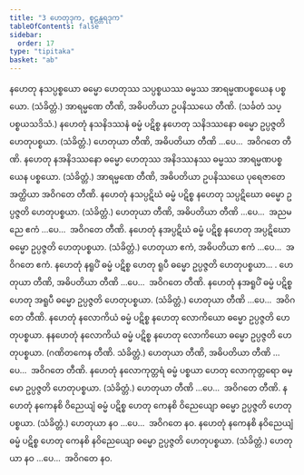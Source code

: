 ```yaml
---
title: "3 ဟေတုဒုက, စူဠန္တရဒုက"
tableOfContents: false
sidebar:
  order: 17
type: "tipitaka"
basket: "ab"
---
```



<DynamicBreadcrumb />

<Division number="8">

<Paragraph number="20">
နဟေတု နသပ္ပစ္စယော ဓမ္မော ဟေတုဿ သပ္ပစ္စယဿ ဓမ္မဿ အာရမ္မဏပစ္စယေန ပစ္စယော. (သံခိတ္တံ.)
</Paragraph>

<Paragraph number="21">
အာရမ္မဏေ တီဏိ, အဓိပတိယာ ဥပနိဿယေ တီဏိ. (သင်္ခတံ သပ္ပစ္စယသဒိသံ.)
</Paragraph>

</Division>
<Division number="9">

<Paragraph number="22">
နဟေတုံ နသနိဒဿနံ ဓမ္မံ ပဋိစ္စ နဟေတု သနိဒဿနော ဓမ္မော ဥပ္ပဇ္ဇတိ ဟေတုပစ္စယာ. (သံခိတ္တံ.) ဟေတုယာ တီဏိ, အဓိပတိယာ တီဏိ …ပေ…  အဝိဂတေ တီဏိ.
</Paragraph>

<Paragraph number="23">
နဟေတု နအနိဒဿနော ဓမ္မော ဟေတုဿ အနိဒဿနဿ ဓမ္မဿ အာရမ္မဏပစ္စယေန ပစ္စယော. (သံခိတ္တံ.) အာရမ္မဏေ တီဏိ, အဓိပတိယာ ဥပနိဿယေ ပုရေဇာတေ အတ္ထိယာ အဝိဂတေ တီဏိ.
</Paragraph>

</Division>
<Division number="10">

<Paragraph number="24">
နဟေတုံ နသပ္ပဋိဃံ ဓမ္မံ ပဋိစ္စ နဟေတု သပ္ပဋိဃော ဓမ္မော ဥပ္ပဇ္ဇတိ ဟေတုပစ္စယာ. (သံခိတ္တံ.) ဟေတုယာ တီဏိ, အဓိပတိယာ တီဏိ …ပေ…  အညမညေ ဧကံ …ပေ…  အဝိဂတေ တီဏိ.
</Paragraph>

<Paragraph number="25">
နဟေတုံ နအပ္ပဋိဃံ ဓမ္မံ ပဋိစ္စ နဟေတု အပ္ပဋိဃော ဓမ္မော ဥပ္ပဇ္ဇတိ ဟေတုပစ္စယာ. (သံခိတ္တံ.) ဟေတုယာ ဧကံ, အဓိပတိယာ ဧကံ …ပေ…  အဝိဂတေ ဧကံ.
</Paragraph>

</Division>
<Division number="11">

<Paragraph number="26">
နဟေတုံ နရူပိံ ဓမ္မံ ပဋိစ္စ ဟေတု ရူပီ ဓမ္မော ဥပ္ပဇ္ဇတိ ဟေတုပစ္စယာ… . ဟေတုယာ တီဏိ, အဓိပတိယာ တီဏိ …ပေ…  အဝိဂတေ တီဏိ.
</Paragraph>

<Paragraph number="27">
နဟေတုံ နအရူပိံ ဓမ္မံ ပဋိစ္စ ဟေတု အရူပီ ဓမ္မော ဥပ္ပဇ္ဇတိ ဟေတုပစ္စယာ. (သံခိတ္တံ.) ဟေတုယာ တီဏိ …ပေ…  အဝိဂတေ တီဏိ.
</Paragraph>

</Division>
<Division number="12">

<Paragraph number="28">
နဟေတုံ နလောကိယံ ဓမ္မံ ပဋိစ္စ နဟေတု လောကိယော ဓမ္မော ဥပ္ပဇ္ဇတိ ဟေတုပစ္စယာ. နနဟေတုံ နလောကိယံ ဓမ္မံ ပဋိစ္စ နဟေတု လောကိယော ဓမ္မော ဥပ္ပဇ္ဇတိ ဟေတုပစ္စယာ. (ဂဏိတကေန တီဏိ. သံခိတ္တံ.) ဟေတုယာ တီဏိ, အဓိပတိယာ တီဏိ …ပေ…  အဝိဂတေ တီဏိ.
</Paragraph>

<Paragraph number="29">
နဟေတုံ နလောကုတ္တရံ ဓမ္မံ ပစ္စယာ ဟေတု လောကုတ္တရော ဓမ္မော ဥပ္ပဇ္ဇတိ ဟေတုပစ္စယာ. (သံခိတ္တံ.) ဟေတုယာ တီဏိ …ပေ…  အဝိဂတေ တီဏိ.
</Paragraph>

</Division>
<Division number="13">

<Paragraph number="30">
နဟေတုံ နကေနစိ ဝိညေယျံ ဓမ္မံ ပဋိစ္စ ဟေတု ကေနစိ ဝိညေယျော ဓမ္မော ဥပ္ပဇ္ဇတိ ဟေတုပစ္စယာ. (သံခိတ္တံ.) ဟေတုယာ နဝ …ပေ…  အဝိဂတေ နဝ.
</Paragraph>

<Paragraph number="31">
နဟေတုံ နကေနစိ နဝိညေယျံ ဓမ္မံ ပဋိစ္စ ဟေတု ကေနစိ နဝိညေယျော ဓမ္မော ဥပ္ပဇ္ဇတိ ဟေတုပစ္စယာ. (သံခိတ္တံ.) ဟေတုယာ နဝ …ပေ…  အဝိဂတေ နဝ.
</Paragraph>
</Division>